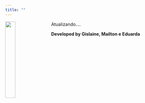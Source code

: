 ```yaml
---
title: ""
---
```



<img class = "svg logo" src="logo.PNG" style="width:25%; border:0px solid; margin-right: 20px" align="left">

Atualizando.... 

**Developed by Gislaine, Mailton e Eduarda**


